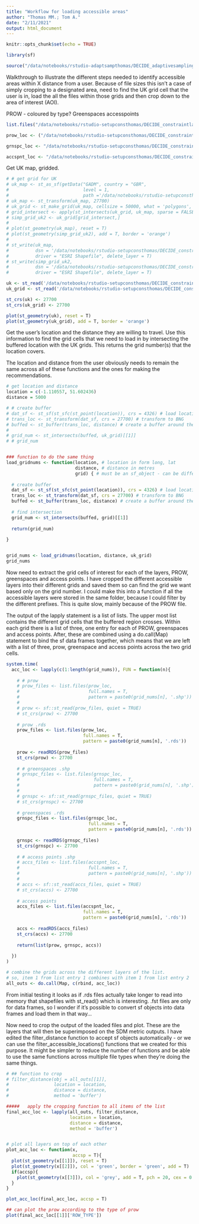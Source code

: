 ```yaml
---
title: "Workflow for loading accessible areas"
author: "Thomas MM.; Tom A."
date: "2/11/2021"
output: html_document
---
```


```r
knitr::opts_chunk$set(echo = TRUE)

library(sf)

source("/data/notebooks/rstudio-adaptsampthomas/DECIDE_adaptivesampling/Scripts/modules/filter_distance.R")


```


Walkthrough to illustrate the different steps needed to identify accessible areas within X distance from a user. Because of file sizes this isn't a case of simply cropping to a designated area, need to find the UK grid cell that the user is in, load the all the files within those grids and then crop down to the area of interest (AOI).

PROW - coloured by type?
Greenspaces
accesspoints

```r

list.files("/data/notebooks/rstudio-setupconsthomas/DECIDE_constraintlayers/Data/raw_data/")

prow_loc <- ("/data/notebooks/rstudio-setupconsthomas/DECIDE_constraintlayers/Data/raw_data/rowmaps_footpathbridleway/rowmaps_footpathbridleway/gridded_data")

grnspc_loc <- "/data/notebooks/rstudio-setupconsthomas/DECIDE_constraintlayers/Data/raw_data/OS_greenspaces/OS Open Greenspace (ESRI Shape File) GB/data/gridded_greenspace_data/"

accspnt_loc <- "/data/notebooks/rstudio-setupconsthomas/DECIDE_constraintlayers/Data/raw_data/OS_greenspaces/OS Open Greenspace (ESRI Shape File) GB/data/gridded_accesspoint_data/"

```


Get UK map, gridded.

```r

# # get grid for UK
# uk_map <- st_as_sf(getData("GADM", country = "GBR",
#                            level = 1,
#                            path ='/data/notebooks/rstudio-setupconsthomas/DECIDE_constraintlayers/Data/raw_data/UK_grids'))
# uk_map <- st_transform(uk_map, 27700)
# uk_grid <- st_make_grid(uk_map, cellsize = 50000, what = 'polygons', square=TRUE)
# grid_intersect <- apply(st_intersects(uk_grid, uk_map, sparse = FALSE), 1, any)
# simp_grid_uk2 <- uk_grid[grid_intersect,]
# 
# plot(st_geometry(uk_map), reset = T)
# plot(st_geometry(simp_grid_uk2), add = T, border = 'orange')
# 
# st_write(uk_map,
#          dsn = '/data/notebooks/rstudio-setupconsthomas/DECIDE_constraintlayers/Data/raw_data/UK_grids/uk_map.shp',
#          driver = "ESRI Shapefile", delete_layer = T)
# st_write(simp_grid_uk2,
#          dsn = '/data/notebooks/rstudio-setupconsthomas/DECIDE_constraintlayers/Data/raw_data/UK_grids/uk_grid_50km.shp',
#          driver = "ESRI Shapefile", delete_layer = T)

uk <- st_read('/data/notebooks/rstudio-setupconsthomas/DECIDE_constraintlayers/Data/raw_data/UK_grids/uk_map.shp')
uk_grid <- st_read('/data/notebooks/rstudio-setupconsthomas/DECIDE_constraintlayers/Data/raw_data/UK_grids/uk_grid_25km.shp')

st_crs(uk) <- 27700
st_crs(uk_grid) <- 27700

plot(st_geometry(uk), reset = T)
plot(st_geometry(uk_grid), add = T, border = 'orange')

```

Get the user's location and the distance they are willing to travel. Use this information to find the grid cells that we need to load in by intersecting the buffered location with the UK grids. This returns the grid number(s) that the location covers.

The location and distance from the user obviously needs to remain the same across all of these functions and the ones for making the recommendations.

```r

# get location and distance
location = c(-1.110557, 51.602436)
distance = 5000

# # create buffer
# dat_sf <- st_sf(st_sfc(st_point(location)), crs = 4326) # load location points, convert to spatial lat/lon
# trans_loc <- st_transform(dat_sf, crs = 27700) # transform to BNG
# buffed <- st_buffer(trans_loc, distance) # create a buffer around the point
# 
# grid_num <- st_intersects(buffed, uk_grid)[[1]]
# # grid_num


### function to do the same thing
load_gridnums <- function(location, # location in form long, lat
                          distance, # distance in metres
                          grid) { # must be an sf_object - can be different grid sizes
  
  # create buffer
  dat_sf <- st_sf(st_sfc(st_point(location)), crs = 4326) # load location points, convert to spatial lat/lon
  trans_loc <- st_transform(dat_sf, crs = 27700) # transform to BNG
  buffed <- st_buffer(trans_loc, distance) # create a buffer around the point
  
  # find intersection
  grid_num <- st_intersects(buffed, grid)[[1]]
  
  return(grid_num)
  
}


grid_nums <- load_gridnums(location, distance, uk_grid)
grid_nums

```


Now need to extract the grid cells of interest for each of the layers, PROW, greenspaces and access points. I have cropped the different accessible layers into their different grids and saved them so can find the grid we want based only on the grid number. I could make this into a function if all the accessible layers were stored in the same folder, because I could filter by the different prefixes. This is quite slow, mainly because of the PROW file. 

The output of the lapply statement is a list of lists. The upper most list contains the different grid cells that the buffered region crosses. Within each grid there is a list of three, one entry for each of PROW, greenspaces and access points. After, these are combined using a do.call(Map) statement to bind the sf data frames together, which means that we are left with a list of three, prow, greenspace and access points across the two grid cells.

```r

system.time(
  acc_loc <- lapply(c(1:length(grid_nums)), FUN = function(n){
    
    # # prow
    # prow_files <- list.files(prow_loc, 
    #                          full.names = T,
    #                          pattern = paste0(grid_nums[n], '.shp'))
    # 
    # prow <- sf::st_read(prow_files, quiet = TRUE)
    # st_crs(prow) <- 27700
    
    # prow .rds
    prow_files <- list.files(prow_loc, 
                             full.names = T,
                             pattern = paste0(grid_nums[n], '.rds'))
    
    prow <- readRDS(prow_files)
    st_crs(prow) <- 27700
    
    # # greenspaces .shp
    # grnspc_files <- list.files(grnspc_loc, 
    #                            full.names = T,
    #                            pattern = paste0(grid_nums[n], '.shp'))
    # 
    # grnspc <- sf::st_read(grnspc_files, quiet = TRUE)
    # st_crs(grnspc) <- 27700
   
    # greenspaces .rds
    grnspc_files <- list.files(grnspc_loc, 
                               full.names = T,
                               pattern = paste0(grid_nums[n], '.rds'))
    
    grnspc <- readRDS(grnspc_files)
    st_crs(grnspc) <- 27700
    
    # # access points .shp
    # accs_files <- list.files(accspnt_loc, 
    #                          full.names = T,
    #                          pattern = paste0(grid_nums[n], '.shp'))
    # 
    # accs <- sf::st_read(accs_files, quiet = TRUE)
    # st_crs(accs) <- 27700
    
    # access points
    accs_files <- list.files(accspnt_loc, 
                             full.names = T,
                             pattern = paste0(grid_nums[n], '.rds'))
    
    accs <- readRDS(accs_files)
    st_crs(accs) <- 27700
    
    return(list(prow, grnspc, accs))
    
  })
)

# combine the grids across the different layers of the list.
# so, item 1 from list entry 1 combines with item 1 from list entry 2
all_outs <- do.call(Map, c(rbind, acc_loc))

```

From initial testing it looks as if .rds files actually take longer to read into memory that shapefiles with st_read() which is interesting. .fst files are only for data frames, so I wonder if it's possible to convert sf objects into data frames and load them in that way... 

Now need to crop the output of the loaded files and plot. These are the layers that will then be superimposed on the SDM metric outputs. I have edited the filter_distance function to accept sf objects automatically - or we can use the filter_accessible_locations() functions that we created for this purpose. It might be simpler to reduce the number of functions and be able to use the same functions across multiple file types when they're doing the same things. 

```r

# ## function to crop
# filter_distance(obj = all_outs[[1]],
#                 location = location,
#                 distance = distance,
#                 method = 'buffer')

#####   apply the cropping function to all items of the list 
final_acc_loc <- lapply(all_outs, filter_distance,
                        location = location,
                        distance = distance,
                        method = 'buffer')


# plot all layers on top of each other
plot_acc_loc <- function(x,
                         accsp = T){
  plot(st_geometry(x[[1]]), reset = T)
  plot(st_geometry(x[[2]]), col = 'green', border = 'green', add = T)
  if(accsp){
    plot(st_geometry(x[[3]]), col = 'grey', add = T, pch = 20, cex = 0.8)
  }
}

plot_acc_loc(final_acc_loc, accsp = T)

## can plot the prow according to the type of prow 
plot(final_acc_loc[[1]]['ROW_TYPE'])


```












